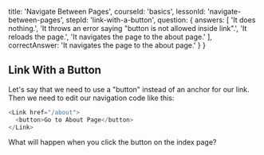 
  title: 'Navigate Between Pages',
  courseId: 'basics',
  lessonId: 'navigate-between-pages',
  stepId: 'link-with-a-button',
  question: {
    answers: [
      'It does nothing.',
      'It throws an error saying "button is not allowed inside link".',
      'It reloads the page.',
      'It navigates the page to the about page.'
    ],
    correctAnswer: 'It navigates the page to the about page.'
  }
}

## Link With a Button

Let's say that we need to use a "button" instead of an anchor for our link. Then we need to edit our navigation code like this:

```js
<Link href="/about">
  <button>Go to About Page</button>
</Link>
```

What will happen when you click the button on the index page?

